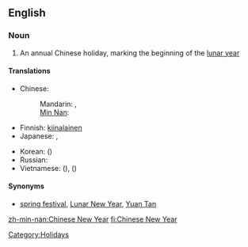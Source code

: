 ==English==
{{wikipedia}}

===Noun===
{{en-noun|sg=[[Chinese]] [[New Year]]}}

# An annual Chinese holiday, marking the beginning of the [[lunar year]]

====Translations====
{{trans-top|a Chinese holiday}}
* Chinese:
*: Mandarin: {{t-|cmn|春節|sc=Hani}},  {{t-|cmn|春节|tr=chūnjié|sc=Hani}}
*: [[Min Nan]]: {{tø|nan|新正|tr=sin-chiaⁿ|sc=Hans}}
* Finnish: [[kiinalainen]] {{t|fi|uusivuosi}}
* Japanese: {{t|ja|旧正月|tr=きゅうしょうがつ, kyūshōgatsu}}, {{t+|ja|春節|tr=しゅんせつ, shunsetsu}}
{{trans-mid}}
* Korean: {{t|ko|춘절|tr=chunjeol}} ({{t+|ko|春節}})
* Russian: {{t|ru|Китайский Новый год|m|tr=Kitájskij Nóvyj god}}
* Vietnamese: {{t|vi|Tết Nguyên Đán|xs=Vietnamese}} ({{t|vi|節元旦|sc=Hani|xs=Vietnamese}}), {{t|vi|Xuân tiết|xs=Vietnamese}} ({{t-|vi|春節|sc=Hani|xs=Vietnamese}})
{{trans-bottom}}

====Synonyms====
* [[spring festival]], [[Lunar New Year]], [[Yuan Tan]]

[[Category:Holidays]]

[[zh-min-nan:Chinese New Year]]
[[fi:Chinese New Year]]